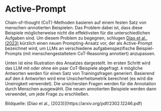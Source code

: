 # Active-Prompt


Chain-of-thought (CoT)-Methoden basieren auf einem festen Satz von menschen-annotierten Beispielen. Das Problem dabei ist, dass diese Beispiele möglicherweise nicht die effektivsten für die unterschiedlichen Aufgaben sind. Um diesem Problem zu begegnen, schlugen [Diao et al., (2023)](https://arxiv.org/pdf/2302.12246.pdf) kürzlich einen neuen Prompting-Ansatz vor, der als Active-Prompt bezeichnet wird, um LLMs an verschiedene aufgabenspezifische Beispiel-Prompts (mit menschengestaltetem CoT-Reasoning annotiert) anzupassen.

Unten ist eine Illustration des Ansatzes dargestellt. Im ersten Schritt wird das LLM mit oder ohne ein paar CoT-Beispiele abgefragt. *k* mögliche Antworten werden für einen Satz von Trainingsfragen generiert. Basierend auf den *k* Antworten wird eine Unsicherheitsmetrik berechnet (es wird die Uneinigkeit verwendet). Die unsichersten Fragen werden für die Annotation durch Menschen ausgewählt. Die neuen annotierten Beispiele werden dann verwendet, um jede Frage zu erschließen.

<Screenshot src={ACTIVE} alt="ACTIVE" />
Bildquelle: [Diao et al., (2023)](https://arxiv.org/pdf/2302.12246.pdf)
